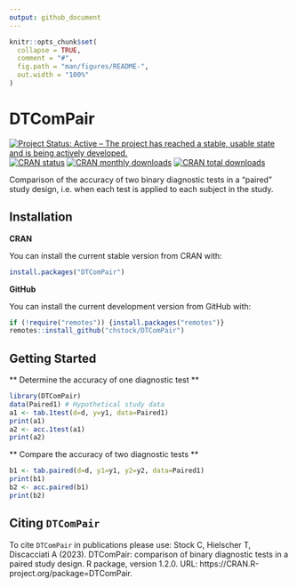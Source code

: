 ```yaml
---
output: github_document
---
```


<!-- README.md is generated from README.Rmd. Please edit that file -->

```r
knitr::opts_chunk$set(
  collapse = TRUE,
  comment = "#",
  fig.path = "man/figures/README-",
  out.width = "100%"
)
```

# DTComPair

<!-- badges: start -->
[![Project Status: Active – The project has reached a stable, usable state and is being actively developed.](https://www.repostatus.org/badges/latest/active.svg)](https://www.repostatus.org/#active)
[![CRAN status](https://www.r-pkg.org/badges/version-last-release/DTComPair)](https://www.r-pkg.org/badges/version-last-release/DTComPair)
[![CRAN monthly downloads](https://cranlogs.r-pkg.org/badges/DTComPair)](https://cranlogs.r-pkg.org/badges/DTComPair)
[![CRAN total downloads](https://cranlogs.r-pkg.org/badges/grand-total/DTComPair)](https://cranlogs.r-pkg.org/badges/grand-total/DTComPair)
<!-- badges: end -->

Comparison of the accuracy of two binary diagnostic tests in a "paired" study design, i.e. when each test is applied to each subject in the study.


## Installation

**CRAN**

You can install the current stable version from CRAN with:

```r
install.packages("DTComPair")
```

**GitHub**

You can install the current development version from GitHub with:

```r
if (!require("remotes")) {install.packages("remotes")}
remotes::install_github("chstock/DTComPair")
```

## Getting Started

** Determine the accuracy of one diagnostic test **

```r
library(DTComPair)
data(Paired1) # Hypothetical study data
a1 <- tab.1test(d=d, y=y1, data=Paired1)
print(a1)
a2 <- acc.1test(a1)
print(a2)
```

** Compare the accuracy of two diagnostic tests **
```r
b1 <- tab.paired(d=d, y1=y1, y2=y2, data=Paired1)
print(b1)
b2 <- acc.paired(b1)
print(b2)
```


## Citing `DTComPair`

To cite `DTComPair` in publications please use: Stock C, Hielscher T, Discacciati A (2023). DTComPair: comparison of binary diagnostic tests in a paired study design. R package, version 1.2.0. URL: https://CRAN.R-project.org/package=DTComPair.



